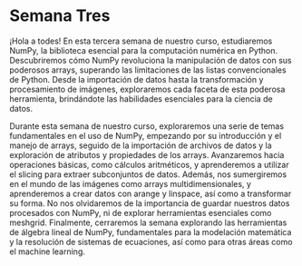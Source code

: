 # Semana Tres

¡Hola a todes! En esta tercera semana de nuestro curso, estudiaremos NumPy, la biblioteca esencial para la computación numérica en Python. Descubriremos cómo NumPy revoluciona la manipulación de datos con sus poderosos arrays, superando las limitaciones de las listas convencionales de Python. Desde la importación de datos hasta la transformación y procesamiento de imágenes, exploraremos cada faceta de esta poderosa herramienta, brindándote las habilidades esenciales para la ciencia de datos.

Durante esta semana de nuestro curso, exploraremos una serie de temas fundamentales en el uso de NumPy, empezando por su introducción y el manejo de arrays, seguido de la importación de archivos de datos y la exploración de atributos y propiedades de los arrays. Avanzaremos hacia operaciones básicas, como cálculos aritméticos, y aprenderemos a utilizar el slicing para extraer subconjuntos de datos. Además, nos sumergiremos en el mundo de las imágenes como arrays multidimensionales, y aprenderemos a crear datos con arange y linspace, así como a transformar su forma. No nos olvidaremos de la importancia de guardar nuestros datos procesados con NumPy, ni de explorar herramientas esenciales como meshgrid. Finalmente, cerraremos la semana explorando las herramientas de álgebra lineal de NumPy, fundamentales para la modelación matemática y la resolución de sistemas de ecuaciones, así como para otras áreas como el machine learning.